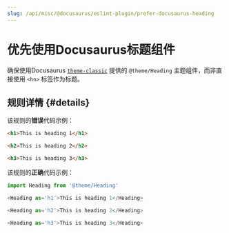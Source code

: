 ```yaml
---
slug: /api/misc/@docusaurus/eslint-plugin/prefer-docusaurus-heading
---
```


# 优先使用Docusaurus标题组件

确保使用Docusaurus [`theme-classic`](../../themes/theme-classic.mdx) 提供的 `@theme/Heading` 主题组件，而非直接使用 `<hn>` 标签作为标题。

## 规则详情 {#details}

该规则的**错误**代码示例：

```html
<h1>This is heading 1</h1>

<h2>This is heading 2</h2>

<h3>This is heading 3</h3>
```

该规则的**正确**代码示例：

```javascript
import Heading from '@theme/Heading'

<Heading as='h1'>This is heading 1</Heading>

<Heading as='h2'>This is heading 2</Heading>

<Heading as='h3'>This is heading 3</Heading>
```